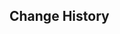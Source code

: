 {{Repertoire of Myriad Melodies Score
|name        = Silhouette of Catastrophe
|image       = Repertoire of Myriad Melodies Cover 59.png
|album       = Fontaine: Fountain of Belleau
|order       = 11
|soundtrack  = Silhouette of Catastrophe
|bpm         = 150
|duration    = 1m 45s
|level_1     = Normal
|stars_1     = 2
|reward_1    = Repertoire Coins*20
|notes_1     = 156
|level_2     = Hard
|stars_2     = 4
|reward_2    = Repertoire Coins*40
|notes_2     = 194
|level_3     = Pro
|stars_3     = 5
|reward_3    = Repertoire Coins*60
|notes_3     = 244
|level_4     = Legendary
|stars_4     = 7
|notes_4     = 377
}}

==Change History==
{{Change History|5.3}}